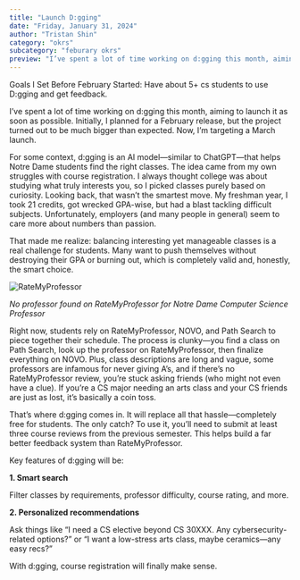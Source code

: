 ```yaml
---
title: "Launch D:gging"
date: "Friday, January 31, 2024"
author: "Tristan Shin"
category: "okrs"
subcategory: "feburary okrs"
preview: "I’ve spent a lot of time working on d:gging this month, aiming to launch it as soon as possible. Initially, I planned for a February release, but the project turned out to be much bigger than expected. Now, I’m targeting a March launch..."
---
```


Goals I Set Before February Started: Have about 5+ cs students to use D:gging and get feedback.

I’ve spent a lot of time working on d:gging this month, aiming to launch it as soon as possible. Initially, I planned for a February release, but the project turned out to be much bigger than expected. Now, I’m targeting a March launch.

For some context, d:gging is an AI model—similar to ChatGPT—that helps Notre Dame students find the right classes. The idea came from my own struggles with course registration. I always thought college was about studying what truly interests you, so I picked classes purely based on curiosity. Looking back, that wasn’t the smartest move. My freshman year, I took 21 credits, got wrecked GPA-wise, but had a blast tackling difficult subjects. Unfortunately, employers (and many people in general) seem to care more about numbers than passion.

That made me realize: balancing interesting yet manageable classes is a real challenge for students. Many want to push themselves without destroying their GPA or burning out, which is completely valid and, honestly, the smart choice.

![RateMyProfessor](/blog-images/ratemyprofessor.png)

_No professor found on RateMyProfessor for Notre Dame Computer Science Professor_

Right now, students rely on RateMyProfessor, NOVO, and Path Search to piece together their schedule. The process is clunky—you find a class on Path Search, look up the professor on RateMyProfessor, then finalize everything on NOVO. Plus, class descriptions are long and vague, some professors are infamous for never giving A’s, and if there’s no RateMyProfessor review, you’re stuck asking friends (who might not even have a clue). If you’re a CS major needing an arts class and your CS friends are just as lost, it’s basically a coin toss.

That’s where d:gging comes in. It will replace all that hassle—completely free for students. The only catch? To use it, you’ll need to submit at least three course reviews from the previous semester. This helps build a far better feedback system than RateMyProfessor.

Key features of d:gging will be:

**1. Smart search**

Filter classes by requirements, professor difficulty, course rating, and more.

**2. Personalized recommendations**

Ask things like “I need a CS elective beyond CS 30XXX. Any cybersecurity-related options?” or “I want a low-stress arts class, maybe ceramics—any easy recs?”

With d:gging, course registration will finally make sense.
